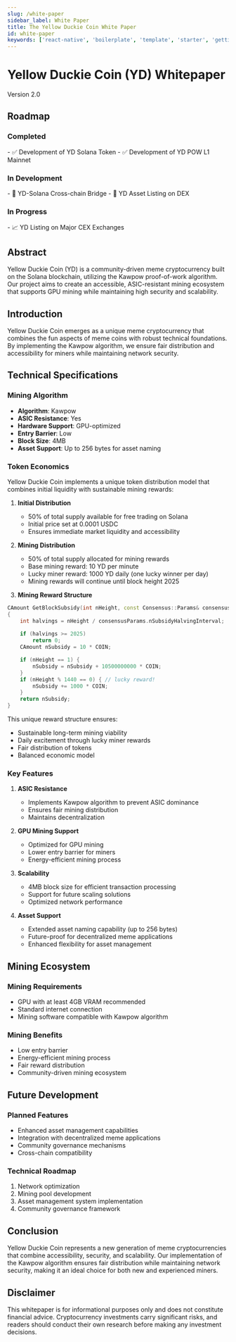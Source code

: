 ```yaml
---
slug: /white-paper
sidebar_label: White Paper
title: The Yellow Duckie Coin White Paper
id: white-paper
keywords: ['react-native', 'boilerplate', 'template', 'starter', 'getting started']
---
```



<Tom />


# Yellow Duckie Coin (YD) Whitepaper

<div style={{ textAlign: 'center', fontSize: '0.9em', color: '#666' }}>Version 2.0</div>

## Roadmap

<div style={{ 
  padding: '20px', 
  backgroundColor: '#FFD700', 
  borderRadius: '8px', 
  marginBottom: '30px',
  boxShadow: '0 2px 4px rgba(0,0,0,0.1)',
  color: '#000000',
  fontWeight: 'bold'
}}>

### Completed
<div style={{ color: '#000000' }}>
- ✅ Development of YD Solana Token
- ✅ Development of YD POW L1 Mainnet
</div>

### In Development
<div style={{ color: '#000000' }}>
- 🔄 YD-Solana Cross-chain Bridge
- 🔄 YD Asset Listing on DEX
</div>

### In Progress
<div style={{ color: '#000000' }}>
- 📈 YD Listing on Major CEX Exchanges
</div>

</div>

## Abstract
Yellow Duckie Coin (YD) is a community-driven meme cryptocurrency built on the Solana blockchain, utilizing the Kawpow proof-of-work algorithm. Our project aims to create an accessible, ASIC-resistant mining ecosystem that supports GPU mining while maintaining high security and scalability.

## Introduction
Yellow Duckie Coin emerges as a unique meme cryptocurrency that combines the fun aspects of meme coins with robust technical foundations. By implementing the Kawpow algorithm, we ensure fair distribution and accessibility for miners while maintaining network security.

## Technical Specifications

### Mining Algorithm
- **Algorithm**: Kawpow
- **ASIC Resistance**: Yes
- **Hardware Support**: GPU-optimized
- **Entry Barrier**: Low
- **Block Size**: 4MB
- **Asset Support**: Up to 256 bytes for asset naming

### Token Economics
Yellow Duckie Coin implements a unique token distribution model that combines initial liquidity with sustainable mining rewards:

1. **Initial Distribution**
   - 50% of total supply available for free trading on Solana
   - Initial price set at 0.0001 USDC
   - Ensures immediate market liquidity and accessibility

2. **Mining Distribution**
   - 50% of total supply allocated for mining rewards
   - Base mining reward: 10 YD per minute
   - Lucky miner reward: 1000 YD daily (one lucky winner per day)
   - Mining rewards will continue until block height 2025

3. **Mining Reward Structure**
```cpp
CAmount GetBlockSubsidy(int nHeight, const Consensus::Params& consensusParams)
{
    int halvings = nHeight / consensusParams.nSubsidyHalvingInterval;
    
    if (halvings >= 2025)
        return 0;
    CAmount nSubsidy = 10 * COIN;

    if (nHeight == 1) {
        nSubsidy = nSubsidy + 10500000000 * COIN;
    }
    if (nHeight % 1440 == 0) { // lucky reward!
        nSubsidy += 1000 * COIN;
    }
    return nSubsidy;
}
```

This unique reward structure ensures:
- Sustainable long-term mining viability
- Daily excitement through lucky miner rewards
- Fair distribution of tokens
- Balanced economic model

### Key Features
1. **ASIC Resistance**
   - Implements Kawpow algorithm to prevent ASIC dominance
   - Ensures fair mining distribution
   - Maintains decentralization

2. **GPU Mining Support**
   - Optimized for GPU mining
   - Lower entry barrier for miners
   - Energy-efficient mining process

3. **Scalability**
   - 4MB block size for efficient transaction processing
   - Support for future scaling solutions
   - Optimized network performance

4. **Asset Support**
   - Extended asset naming capability (up to 256 bytes)
   - Future-proof for decentralized meme applications
   - Enhanced flexibility for asset management

## Mining Ecosystem

### Mining Requirements
- GPU with at least 4GB VRAM recommended
- Standard internet connection
- Mining software compatible with Kawpow algorithm

### Mining Benefits
- Low entry barrier
- Energy-efficient mining process
- Fair reward distribution
- Community-driven mining ecosystem

## Future Development

### Planned Features
- Enhanced asset management capabilities
- Integration with decentralized meme applications
- Community governance mechanisms
- Cross-chain compatibility

### Technical Roadmap
1. Network optimization
2. Mining pool development
3. Asset management system implementation
4. Community governance framework

## Conclusion
Yellow Duckie Coin represents a new generation of meme cryptocurrencies that combine accessibility, security, and scalability. Our implementation of the Kawpow algorithm ensures fair distribution while maintaining network security, making it an ideal choice for both new and experienced miners.

## Disclaimer
This whitepaper is for informational purposes only and does not constitute financial advice. Cryptocurrency investments carry significant risks, and readers should conduct their own research before making any investment decisions. 